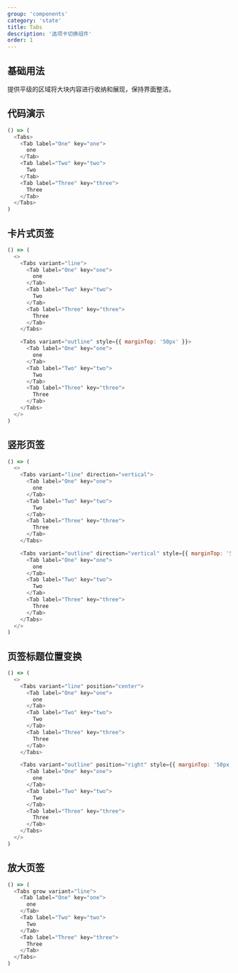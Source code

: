 ```yaml
---
group: 'components'
category: 'state'
title: Tabs
description: '选项卡切换组件'
order: 1
---
```


## 基础用法

提供平级的区域将大块内容进行收纳和展现，保持界面整洁。

## 代码演示

```js live=true
() => (
  <Tabs>
    <Tab label="One" key="one">
      one
    </Tab>
    <Tab label="Two" key="two">
      Two
    </Tab>
    <Tab label="Three" key="three">
      Three
    </Tab>
  </Tabs>
)
```

## 卡片式页签

```js live=true
() => (
  <>
    <Tabs variant="line">
      <Tab label="One" key="one">
        one
      </Tab>
      <Tab label="Two" key="two">
        Two
      </Tab>
      <Tab label="Three" key="three">
        Three
      </Tab>
    </Tabs>

    <Tabs variant="outline" style={{ marginTop: '50px' }}>
      <Tab label="One" key="one">
        one
      </Tab>
      <Tab label="Two" key="two">
        Two
      </Tab>
      <Tab label="Three" key="three">
        Three
      </Tab>
    </Tabs>
  </>
)
```

## 竖形页签

```js live=true
() => (
  <>
    <Tabs variant="line" direction="vertical">
      <Tab label="One" key="one">
        one
      </Tab>
      <Tab label="Two" key="two">
        Two
      </Tab>
      <Tab label="Three" key="three">
        Three
      </Tab>
    </Tabs>

    <Tabs variant="outline" direction="vertical" style={{ marginTop: '50px' }}>
      <Tab label="One" key="one">
        one
      </Tab>
      <Tab label="Two" key="two">
        Two
      </Tab>
      <Tab label="Three" key="three">
        Three
      </Tab>
    </Tabs>
  </>
)
```

## 页签标题位置变换

```js live=true
() => (
  <>
    <Tabs variant="line" position="center">
      <Tab label="One" key="one">
        one
      </Tab>
      <Tab label="Two" key="two">
        Two
      </Tab>
      <Tab label="Three" key="three">
        Three
      </Tab>
    </Tabs>

    <Tabs variant="outline" position="right" style={{ marginTop: '50px' }}>
      <Tab label="One" key="one">
        one
      </Tab>
      <Tab label="Two" key="two">
        Two
      </Tab>
      <Tab label="Three" key="three">
        Three
      </Tab>
    </Tabs>
  </>
)
```

## 放大页签

```js live=true
() => (
  <Tabs grow variant="line">
    <Tab label="One" key="one">
      one
    </Tab>
    <Tab label="Two" key="two">
      Two
    </Tab>
    <Tab label="Three" key="three">
      Three
    </Tab>
  </Tabs>
)
```
